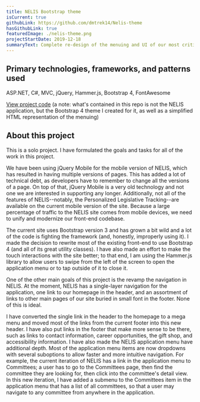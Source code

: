 ```yaml
---
title: NELIS Bootstrap theme
isCurrent: true
githubLink: https://github.com/dmtrek14/Nelis-theme
hasGithubLink: true
featuredImage: ./nelis-theme.png
projectStartDate: 2019-12-18
summaryText: Complete re-design of the menuing and UI of our most critical application
---
```


## Primary technologies, frameworks, and patterns used

ASP.NET, C#, MVC, jQuery, Hammer.js, Bootstrap 4, FontAwesome

<a href="https://github.com/dmtrek14/Nelis-theme"><FontAwesomeIcon icon={faGithub}/> View project code</a> (a note: what's contained in this repo is not the NELIS application, but the Bootstrap 4 theme I created for it, as well as a simplified HTML representation of the menuing)

## About this project

This is a solo project. I have formulated the goals and tasks for all of the work in this project. 

We have been using jQuery Mobile for the mobile version of NELIS, which has resulted in having multiple versions of pages. This has added a lot of technical debt, as developers have to remember to change all the versions of a page. On top of that, jQuery Mobile is a very old technology and not one we are interested in supporting any longer. Additionally, not all of the features of NELIS--notably, the Personalized Legislative Tracking--are available on the current mobile version of the site. Because a large percentage of traffic to the NELIS site comes from mobile devices, we need to unify and modernize our front-end codebase.

The current site uses Bootstrap version 3 and has grown a bit wild and a lot of the code is fighting the framework (and, honestly, improperly using it). I made the decision to rewrite most of the existing front-end to use Bootstrap 4 (and all of its great utility classes). I have also made an effort to make the touch interactions with the site better; to that end, I am using the Hammer.js library to allow users to swipe from the left of the screen to open the application menu or to tap outside of it to close it.

One of the other main goals of this project is the revamp the navigation in NELIS. At the moment, NELIS has a single-layer navigation for the application, one link to our homepage in the header, and an assortment of links to other main pages of our site buried in small font in the footer. None of this is ideal.

I have converted the single link in the header to the homepage to a mega menu and moved most of the links from the current footer into this new header. I have also put links in the footer that make more sense to be there, such as links to contact information, career opportunities, the gift shop, and accessibility information. I have also made the NELIS application menu have additional depth. Most of the application menu items are now dropdowns with several suboptions to allow faster and more intuitive navigation. For example, the current iteration of NELIS has a link in the application menu to Committees; a user has to go to the Committees page, then find the committee they are looking for, then click into the committee's detail view. In this new iteration, I have added a submenu to the Committees item in the application menu that has a list of all committees, so that a user may navigate to any committee from anywhere in the application. 
